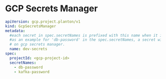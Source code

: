 # GCP Secrets Manager

```yaml
apiVersion: gcp.project.planton/v1
kind: GcpSecretsManager
metadata:
  #each secret in spec.secretNames is prefixed with this name when it is created on gcp secrets-manager
  #as an example for 'db-password' in the spec.secretNames, a secret with name dev-secret-db-password is created
  # on gcp secrets manager.
  name: dev-secrets
spec:
  projectId: <gcp-project-id>
  secretNames:
    - db-password
    - kafka-password
```
